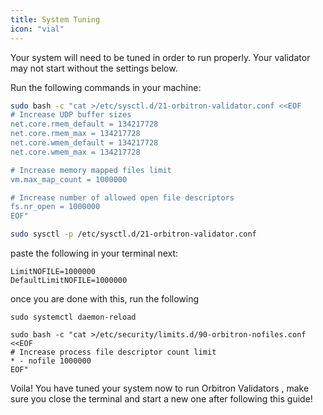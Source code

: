 ```yaml
---
title: System Tuning
icon: "vial"
---
```

Your system will need to be tuned in order to run properly. Your validator may not start without the settings below.

Run the following commands in your machine:

```bash
sudo bash -c "cat >/etc/sysctl.d/21-orbitron-validator.conf <<EOF
# Increase UDP buffer sizes
net.core.rmem_default = 134217728
net.core.rmem_max = 134217728
net.core.wmem_default = 134217728
net.core.wmem_max = 134217728

# Increase memory mapped files limit
vm.max_map_count = 1000000

# Increase number of allowed open file descriptors
fs.nr_open = 1000000
EOF"
```

```bash
sudo sysctl -p /etc/sysctl.d/21-orbitron-validator.conf
```

paste the following in your terminal next:

```
LimitNOFILE=1000000
DefaultLimitNOFILE=1000000
```

once you are done with this, run the following 

```
sudo systemctl daemon-reload
```

```
sudo bash -c "cat >/etc/security/limits.d/90-orbitron-nofiles.conf <<EOF
# Increase process file descriptor count limit
* - nofile 1000000
EOF"
```

Voila! You have tuned your system now to run Orbitron Validators , make sure you close the terminal and start a new one after following this guide!
